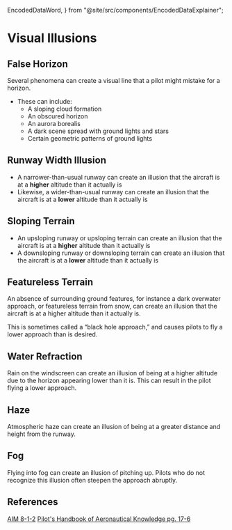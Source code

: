   EncodedDataWord,
} from "@site/src/components/EncodedDataExplainer";

# Visual Illusions

## False Horizon

Several phenomena can create a visual line that a pilot might mistake for a
horizon.

- These can include:
  - A sloping cloud formation
  - An obscured horizon
  - An aurora borealis
  - A dark scene spread with ground lights and stars
  - Certain geometric patterns of ground lights

## Runway Width Illusion

- A narrower-than-usual runway can create an illusion that the aircraft is at a
  **higher** altitude than it actually is
- Likewise, a wider-than-usual runway can create an illusion that the aircraft
  is at a **lower** altitude than it actually is

## Sloping Terrain

- An upsloping runway or upsloping terrain can create an illusion that the
  aircraft is at a **higher** altitude than it actually is
- A downsloping runway or downsloping terrain can create an illusion that the
  aircraft is at a **lower** altitude than it actually is

## Featureless Terrain

An absence of surrounding ground features, for instance a dark overwater
approach, or featureless terrain from snow, can create an illusion that the
aircraft is at a higher altitude than it actually is.

This is sometimes called a “black hole approach,” and causes pilots to fly a
lower approach than is desired.

## Water Refraction

Rain on the windscreen can create an illusion of being at a higher altitude due
to the horizon appearing lower than it is. This can result in the pilot flying a
lower approach.

## Haze

Atmospheric haze can create an illusion of being at a greater distance and
height from the runway.

## Fog

Flying into fog can create an illusion of pitching up. Pilots who do not
recognize this illusion often steepen the approach abruptly.

## References

[AIM 8-1-2](/_references/AIM/8-1-2)
[Pilot's Handbook of Aeronautical Knowledge pg. 17-6](/_references/PHAK/17-6)
